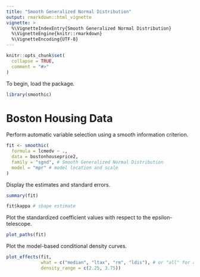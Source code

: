 ---
title: "Smooth Generalized Normal Distribution"
output: rmarkdown::html_vignette
vignette: >
  %\VignetteIndexEntry{Smooth Generalized Normal Distribution}
  %\VignetteEngine{knitr::rmarkdown}
  %\VignetteEncoding{UTF-8}
---

```{r, include = FALSE}
knitr::opts_chunk$set(
  collapse = TRUE,
  comment = "#>"
)
```

To begin, load the package.

```{r setup}
library(smoothic)
```

# Boston Housing Data
Perform automatic variable selection using a smooth information criterion.

```{r}
fit <- smoothic(
  formula = lcmedv ~ .,
  data = bostonhouseprice2,
  family = "sgnd", # Smooth Generalized Normal Distribution
  model = "mpr" # model location and scale
)
```

Display the estimates and standard errors.
```{r}
summary(fit)

fit$kappa # shape estimate
```

Plot the standardized coefficient values with respect to the epsilon-telescope.
```{r, fig.width=10, fig.height=8}
plot_paths(fit)
```

Plot the model-based conditional density curves.
```{r, fig.width=10, fig.height=8}
plot_effects(fit,
             what = c("median", "ltax", "rm", "ldis"), # or "all" for all selected variables
             density_range = c(2.25, 3.75))
```
